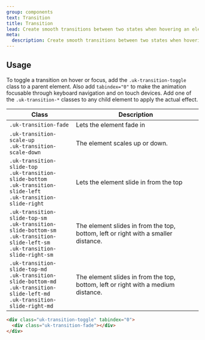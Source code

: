 ```yaml
---
group: components
text: Transition
title: Transition
lead: Create smooth transitions between two states when hovering an element.
meta:
  description: Create smooth transitions between two states when hovering an element.
---
```



## Usage

To toggle a transition on hover or focus, add the `.uk-transition-toggle` class to a parent element. Also add `tabindex="0"` to make the animation focusable through keyboard navigation and on touch devices. Add one of the `.uk-transition-*` classes to any child element to apply the actual effect.

| Class                                                                                                                                           | Description                                                                        |
| ----------------------------------------------------------------------------------------------------------------------------------------------- | ---------------------------------------------------------------------------------- |
| `.uk-transition-fade`                                                                                                                           | Lets the element fade in                                                           |
| `.uk-transition-scale-up`<br /> `.uk-transition-scale-down`                                                                                     | The element scales up or down.                                                     |
| `.uk-transition-slide-top`<br /> `.uk-transition-slide-bottom`<br /> `.uk-transition-slide-left`<br /> `.uk-transition-slide-right`             | Lets the element slide in from the top                                             |
| `.uk-transition-slide-top-sm`<br /> `.uk-transition-slide-bottom-sm`<br /> `.uk-transition-slide-left-sm`<br /> `.uk-transition-slide-right-sm` | The element slides in from the top, bottom, left or right with a smaller distance. |
| `.uk-transition-slide-top-md`<br /> `.uk-transition-slide-bottom-md`<br /> `.uk-transition-slide-left-md`<br /> `.uk-transition-slide-right-md` | The element slides in from the top, bottom, left or right with a medium distance.  |

```html
<div class="uk-transition-toggle" tabindex="0">
  <div class="uk-transition-fade"></div>
</div>
```

<Snippet component="transition.basic" />
